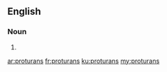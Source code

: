 ==English==

===Noun===
{{head|en|noun plural form}}

# {{plural of|proturan|lang=en}}

[[ar:proturans]]
[[fr:proturans]]
[[ku:proturans]]
[[my:proturans]]